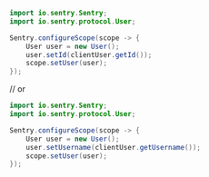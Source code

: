 ```java
import io.sentry.Sentry;
import io.sentry.protocol.User;

Sentry.configureScope(scope -> {
    User user = new User();
    user.setId(clientUser.getId());
    scope.setUser(user);
});
```

// or

```java
import io.sentry.Sentry;
import io.sentry.protocol.User;

Sentry.configureScope(scope -> {
    User user = new User();
    user.setUsername(clientUser.getUsername());
    scope.setUser(user);
});
```
